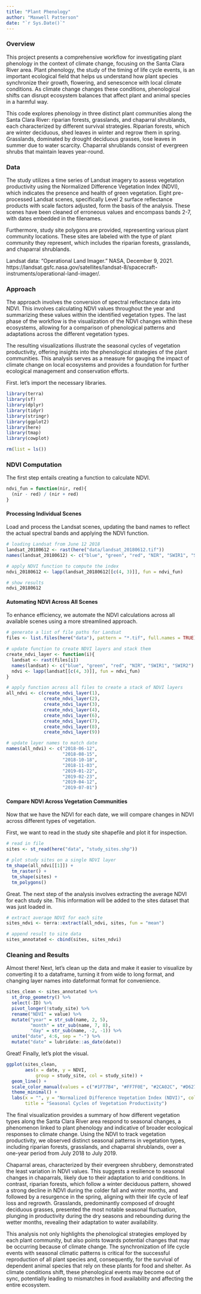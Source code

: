 ```yaml
---
title: "Plant Phenology"
author: "Maxwell Patterson"
date: "`r Sys.Date()`"
---
```


### Overview

This project presents a comprehensive workflow for investigating plant phenology in the context of climate change, focusing on the Santa Clara River area. Plant phenology, the study of the timing of life cycle events, is an important ecological field that helps us understand how plant species synchronize their growth, flowering, and senescence with local climate conditions. As climate change changes these conditions, phenological shifts can disrupt ecosystem balances that affect plant and animal species in a harmful way.

This code explores phenology in three distinct plant communities along the Santa Clara River: riparian forests, grasslands, and chaparral shrublands, each characterized by different survival strategies. Riparian forests, which are winter deciduous, shed leaves in winter and regrow them in spring. Grasslands, dominated by drought deciduous grasses, lose leaves in summer due to water scarcity. Chaparral shrublands consist of evergreen shrubs that maintain leaves year-round.

### Data

The study utilizes a time series of Landsat imagery to assess vegetation productivity using the Normalized Difference Vegetation Index (NDVI), which indicates the presence and health of green vegetation. Eight pre-processed Landsat scenes, specifically Level 2 surface reflectance products with scale factors adjusted, form the basis of the analysis. These scenes have been cleaned of erroneous values and encompass bands 2-7, with dates embedded in the filenames.

Furthermore, study site polygons are provided, representing various plant community locations. These sites are labeled with the type of plant community they represent, which includes the riparian forests, grasslands, and chaparral shrublands.

Landsat data: “Operational Land Imager.” NASA, December 9, 2021. https://landsat.gsfc.nasa.gov/satellites/landsat-8/spacecraft-instruments/operational-land-imager/. 


### Approach

The approach involves the conversion of spectral reflectance data into NDVI. This involves calculating NDVI values throughout the year and summarizing these values within the identified vegetation types. The last phase of the workflow is the visualization of the NDVI changes within these ecosystems, allowing for a comparison of phenological patterns and adaptations across the different vegetation types.

The resulting visualizations illustrate the seasonal cycles of vegetation productivity, offering insights into the phenological strategies of the plant communities. This analysis serves as a measure for gauging the impact of climate change on local ecosystems and provides a foundation for further ecological management and conservation efforts.

First. let's import the necessary libraries.

```r
library(terra)
library(sf)
library(dplyr)
library(tidyr)
library(stringr)
library(ggplot2)
library(here)
library(tmap)
library(cowplot)

rm(list = ls())
```


### NDVI Computation

The first step entails creating a function to calculate NDVI.

```r
ndvi_fun = function(nir, red){
  (nir - red) / (nir + red)
}
```


#### Processing Individual Scenes

Load and process the Landsat scenes, updating the band names to reflect the actual spectral bands and applying the NDVI function.

```r
# loading Landsat from June 12 2018
landsat_20180612 <- rast(here("data/landsat_20180612.tif"))
names(landsat_20180612) <- c("blue", "green", "red", "NIR", "SWIR1", "SWIR2")

# apply NDVI function to compute the index 
ndvi_20180612 <- lapp(landsat_20180612[[c(4, 3)]], fun = ndvi_fun)

# show results
ndvi_20180612

```


#### Automating NDVI Across All Scenes

To enhance efficiency, we automate the NDVI calculations across all available scenes using a more streamlined approach.

```r
# generate a list of file paths for Landsat
files <- list.files(here("data"), pattern = "*.tif", full.names = TRUE)

# update function to create NDVI layers and stack them
create_ndvi_layer <- function(i){
  landsat <- rast(files[i])
  names(landsat) <- c("blue", "green", "red", "NIR", "SWIR1", "SWIR2")
  ndvi <- lapp(landsat[[c(4, 3)]], fun = ndvi_fun)
}

# apply function across all files to create a stack of NDVI layers
all_ndvi <- c(create_ndvi_layer(1),
              create_ndvi_layer(2),
              create_ndvi_layer(3),
              create_ndvi_layer(4),
              create_ndvi_layer(6),
              create_ndvi_layer(7),
              create_ndvi_layer(8),
              create_ndvi_layer(9))

# update layer names to match date
names(all_ndvi) <- c("2018-06-12",
                     "2018-08-15",
                     "2018-10-18",
                     "2018-11-03",
                     "2019-01-22",
                     "2019-02-23",
                     "2019-04-12",
                     "2019-07-01")

```


#### Compare NDVI Across Vegetation Communities

Now that we have the NDVI for each date, we will compare changes in NDVI across different types of vegetation.

First, we want to read in the study site shapefile and plot it for inspection.

```r
# read in file
sites <- st_read(here("data", "study_sites.shp"))

# plot study sites on a single NDVI layer
tm_shape(all_ndvi[[1]]) +
  tm_raster() +
  tm_shape(sites) +
  tm_polygons()
```

Great. The next step of the analysis involves extracting the average NDVI for each study site. This information will be added to the sites dataset that was just loaded in.

```r
# extract average NDVI for each site
sites_ndvi <- terra::extract(all_ndvi, sites, fun = "mean")

# append result to site data
sites_annotated <- cbind(sites, sites_ndvi)
```


### Cleaning and Results

Almost there! Next, let's clean up the data and make it easier to visualize by converting it to a dataframe, turning it from wide to long format, and changing layer names into dateformat format for convenience.

```r
sites_clean <- sites_annotated %>%
  st_drop_geometry() %>%
  select(-ID) %>%
  pivot_longer(!study_site) %>%
  rename("NDVI" = value) %>%
  mutate("year" = str_sub(name, 2, 5),
         "month" = str_sub(name, 7, 8),
         "day" = str_sub(name, -2, -1)) %>%
  unite("date", 4:6, sep = "-") %>%
  mutate("date" = lubridate::as_date(date))
```

Great! Finally, let's plot the visual.

```r
ggplot(sites_clean,
       aes(x = date, y = NDVI,
           group = study_site, col = study_site)) +
  geom_line() +
  scale_color_manual(values = c("#1F77B4", "#FF7F0E", "#2CA02C", "#D62728", "#9467BD")) +
  theme_minimal() +
  labs(x = "", y = "Normalized Difference Vegetation Index (NDVI)", col = "Vegetation type",
       title = "Seasonal Cycles of Vegetation Productivity")

```


The final visualization provides a summary of how different vegetation types along the Santa Clara River area respond to seasonal changes, a phenomenon linked to plant phenology and indicative of broader ecological responses to climate change. Using the NDVI to track vegetation productivity, we observed distinct seasonal patterns in vegetation types, including riparian forests, grasslands, and chaparral shrublands, over a one-year period from July 2018 to July 2019.

Chaparral areas, characterized by their evergreen shrubbery, demonstrated the least variation in NDVI values. This suggests a resilience to seasonal changes in chaparrals, likely due to their adaptation to arid conditions. In contrast, riparian forests, which follow a winter deciduous pattern, showed a strong decline in NDVI during the colder fall and winter months, and followed by a resurgence in the spring, aligning with their life cycle of leaf loss and regrowth. Grasslands, predominantly composed of drought deciduous grasses, presented the most notable seasonal fluctuation, plunging in productivity during the dry seasons and rebounding during the wetter months, revealing their adaptation to water availability.

This analysis not only highlights the phenological strategies employed by each plant community, but also points towards potential changes that may be occurring because of climate change. The synchronization of life cycle events with seasonal climatic patterns is critical for the successful reproduction of all plant species and, consequently, for the survival of dependent animal species that rely on these plants for food and shelter. As climate conditions shift, these phenological events may become out of sync, potentially leading to mismatches in food availability and affecting the entire ecosystem.




